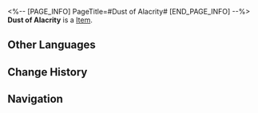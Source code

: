 <%-- [PAGE_INFO]
PageTitle=#Dust of Alacrity#
[END_PAGE_INFO] --%>
{{Item Infobox
|title       = Dust of Alacrity
|id          = 402008
|image       = Item Dust of Alacrity.png
|type        = 
|invCategory = Consumables
|rarity      = 3
|effect      = Upon use, increases SPD of all allies by 12% for the next battle.
|description = Of all the memories collected by the Garden of Recollection, one clip comes from an ancient tribe in a long-gone world. It contains a secret recipe: take the seeds of life, Virtual Particles of energy, and Stone of The Hunt representing the Aeon's Path; grind them into powder and mix to a ratio of 2:5:1 &mdash; you'll get the magical dust. Applying the dust to your body makes you exceptionally agile and swift.
|source1     = [[Omni-Synthesizer]]
}}
{{Description|1=''"Sparrowhawk, bathe in the dust of our ancestors and fly to the top of the mountain. Bring the sacred banner back to our tribe."''}}
'''Dust of Alacrity''' is a [[Item]].

==Other Languages==
{{Other Languages
|en   = Dust of Alacrity
|zhs  = 疾速粉尘
|zht  = 疾速粉塵
|ja   = ヘイスト粉塵
|ko   = 재빠른 먼지
|es   = Polvo de celeridad
|fr   = Poussière de vivacité
|ru   = Пыльца рвения
|th   = Dust of Alacrity
|vi   = Bụi Hối Hả
|de   = Staub der Flinkheit
|id   = Dust of Alacrity
|pt   = Poeira de Entusiasmo
}}

==Change History==
{{Change History|2.0}}

==Navigation==
{{Consumable Navbox}}